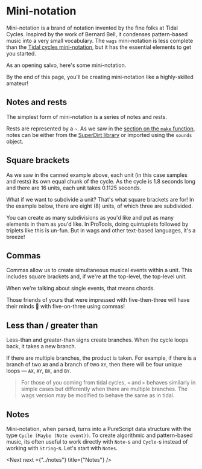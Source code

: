 # Mini-notation


Mini-notation is a brand of notation invented by the fine folks at Tidal Cycles. Inspired by the work of Bernard Bell, it condenses pattern-based music into a very small vocabulary.  The `wags` mini-notation is less complete than the [Tidal cycles mini-notation](https://tidalcycles.org/docs/reference/mini_notation/), but it has the essential elements to get you started.

As an opening salvo, here's some mini-notation.

<Player player={openingSalvoMain} code={openingSalvo} />

By the end of this page, you'll be creating mini-notation like a highly-skilled amateur!

## Notes and rests

The simplest form of mini-notation is a series of notes and rests.

<Player player={cancanMain} code={cancan} />

Rests are represented by a `~`. As we saw in the [section on the `make` function](../make), notes can be either from the [SuperDirt library](https://github.com/musikinformatik/SuperDirt) or imported using the `sounds` object.

## Square brackets

As we saw in the canned example above, each unit (in this case samples and rests) its own equal chunk of the cycle. As the cycle is 1.8 seconds long and there are 16 units, each unit takes 0.1125 seconds.

What if we want to subdivide a unit? That's what square brackets are for! In the example below, there are eight (8) units, of which three are subdivided.

<Player player={squareMain} code={square} />

You can create as many subdivisions as you'd like and put as many elements in them as you'd like. In ProTools, doing quintuplets followed by triplets like this is un-fun. But in wags and other text-based languages, it's a breeze!

<Player player={subdivMain} code={subdiv} />

## Commas

Commas allow us to create simultaneous musical events within a unit. This includes square brackets and, if we're at the top-level, the top-level unit.

When we're talking about single events, that means chords.

<Player player={chordsMain} code={chords} />

Those friends of yours that were impressed with five-then-three will have their minds 🤯 with five-on-three using commas!

<Player player={polyMain} code={poly} />

## Less than / greater than

Less-than and greater-than signs create branches. When the cycle loops back, it takes a new branch.

<Player player={ltgtMain} code={ltgt} />

If there are multiple branches, the product is taken. For example, if there is a branch of two `AB` and a branch of two `XY`, then there will be four unique loops — `AX`, `AY`, `BX`, and `BY`.

<Player player={branchesMain} code={branches} />

> For those of you coming from tidal cycles, `<` and `>` behaves similarly in simple cases but differently when there are multiple branches. The wags version may be modified to behave the same as in tidal.

## Notes

Mini-notation, when parsed, turns into a PureScript data structure with the type `Cycle (Maybe (Note event))`. To create algorithmic and pattern-based music, its often useful to work directly with `Note`-s and `Cycle`-s instead of working with `String`-s. Let's start with `Notes`.

<Next next ={"../notes"} title={"Notes"} />